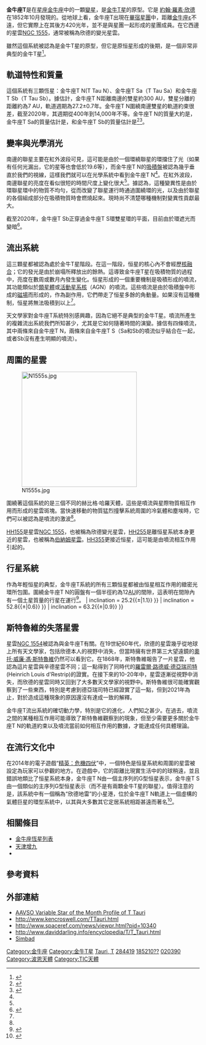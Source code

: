 {{short description|金牛座的一顆恆星}}
{{about|特別的恆星|以該恒星命名的一類變星|金牛T星}}
{{Starbox begin
 | name        = 金牛座T (T Tauri)
}}
{{Starbox image
 | image       = [[File:Ngc1555.jpg|250 px]]
 | caption     = 金牛座T與鄰近的星雲NGC 1555。
}}
{{Starbox observe
 | epoch       = J2000
 | ra          = {{RA|04|21|59.43445}}<ref name=aaa474_2_653/>
 | dec         = {{DEC|+19|32|06.4182}}<ref name=aaa474_2_653/>
 | appmag_v    = 10.27<ref name=aass34_1/>
 | constell    = [[金牛座|金牛座]]
}}
{{Starbox character
 | class       = G5V:e
 | b-v         = +1.22<ref name=aass34_1/>
 | u-b         = +0.80<ref name=aass34_1/>
 | variable    = [[金牛T星|金牛T星]]
}}
{{Starbox astrometry
 | radial_v    = +24.6<ref name=gcsrv/>
 | prop_mo_ra  = +15.51<ref name=aaa474_2_653/>
 | prop_mo_dec = -13.67<ref name=aaa474_2_653/>
 | parallax    = 6.9290
 | p_error     = 0.0583
 | parallax_footnote = <ref name=Gaia>{{cite DR2}}</ref>
 | absmag_v    = 
}}
{{Starbox orbit
 | reference = <ref name=Kohler>{{cite journal|doi=10.1051/0004-6361/201527125|title=Orbits in the T Tauri triple system observed with SPHERE|journal=Astronomy & Astrophysics|volume=587|pages=A35|year=2016|last1=Köhler|first1=R.|last2=Kasper|first2=M.|last3=Herbst|first3=T. M.|last4=Ratzka|first4=T.|last5=Bertrang|first5=G. H.-M.|arxiv = 1512.05736 |bibcode = 2016A&A...587A..35K |s2cid=53053114}}</ref>
 | primary = T Tau N
 | name = T Tau S
 | period = {{val|4200|+5000|-3400}}
 | axis = {{val|2.9|+5.4|-1.7}}
 | eccentricity = {{val|0.7|+0.2|-0.4}}
 | inclination = {{val|52|+4|-5}}
 | node = 156 ± 11
 | periarg = {{val|48|+34|-25}}
 | periastron = B {{val|1967|+25|-47}}
}}
{{Starbox orbit
 | reference = <ref name=Kohler/>
 | primary = T Tau Sa
 | name = T Tau Sb
 | period = 27 ± 2
 | axis_unitless = {{val|85|+4|-2}} mas
 | eccentricity = {{val|0.56|+0.07|-0.09}}
 | inclination = {{val|20|+10|-6}}
 | node = {{val|92|+26|36}}
 | periarg = {{val|48|+34|-25}}
 | periastron = JD {{val|2450131|+208|-288}}<br/>(1996 Feb 17)
}}
{{Starbox detail
 | component1  = T Tau Sa
 | mass        = {{nowrap|2.12 ± 0.10}}<ref name=Kohler/>
 | radius      = 
 | luminosity  = 
 | temperature = 
 | metal_fe    = 
 | rotational_velocity = 
 | age_myr     = 0.4<ref name=mnras410_1_190/>
 | component2  = T Tau Sb
 | mass2       = {{nowrap|0.53 ± 0.06}}<ref name=Kohler/>
}}
{{Starbox catalog
 | names=金牛座T、[[德國天文學會星表|AG]]+19° 341、[[波昂星表|BD]]+19° 706、 [[HBC_(star_catalog)|HBC]] 35, [[HD星表|HD]] 284419、[[赫比格-哈羅天體|HH]] 355、[[依巴谷星表|HIP]] 20390、[[Van_den_Bergh_catalogue|VDB]] 28.
}}
{{Starbox reference
 | Simbad = T+Tau
}}
{{Starbox end}}

'''金牛座T'''是在[[星座|星座]][[金牛座|金牛座]]中的一顆[[變星|變星]]，是[[金牛T星|金牛T星]]的原型。它是 [[約翰·羅素·欣德|約翰·羅素·欣德]]在1852年10月發現的。從地球上看，金牛座T出現在[[畢宿星團|畢宿星團]]中，距離[[金牛座ε|金牛座ε]]不遠，但它實際上在其後方420光年，並不是與星團一起形成的星團成員。在它西邊的星雲[[NGC_1555|NGC 1555]]，通常被稱為欣德的變光星雲。

雖然這個系統被認為是金牛T星的原型，但它是原恒星形成的後期，是一個非常非典型的金牛T星<ref>{{Cite journal|url=https://arxiv.org/pdf/2006.10139.pdf|arxiv=2006.10139|doi=10.3847/1538-4357/ab9e67|title=Is T Tauri North a "Classical" T Tauri Star?|year=2020|last1=Flores|first1=C.|last2=Reipurth|first2=B.|last3=Connelley|first3=M. S.|journal=The Astrophysical Journal|volume=898|issue=2|page=109|s2cid=219792821}}</ref>。

== 軌道特性和質量 ==
這個系統有三顆恆星：金牛座T N(T Tau N）、金牛座T Sa（T Tau Sa）和金牛座T Sb（T Tau Sb）。據估計，金牛座T N距離南邊的雙星約300 AU，雙星分離的距離約為7 AU，軌道週期為27.2±0.7年。金牛座T N圍繞南邊雙星的軌道約束很差，截至2020年，其週期從400年到14,000年不等。金牛座T N的質量大約是{{solar mass|2.1}}，金牛座T Sa的質量估計是{{solar mass|2.0–2.3}}，和金牛座T Sb的質量估計是{{solar mass|0.4–0.5}}<ref name="on the nature">{{Cite journal|url=https://arxiv.org/pdf/2009.03861.pdf|arxiv=2009.03861|doi=10.3847/1538-4357/abb5f5|title=On the Nature of the T Tauri Triple System|year=2020|last1=Beck|first1=Tracy L.|last2=Schaefer|first2=G. H.|last3=Guilloteau|first3=S.|last4=Simon|first4=M.|last5=Dutrey|first5=A.|last6=Folco|first6=E. Di|last7=Chapillon|first7=E.|journal=The Astrophysical Journal|volume=902|issue=2|page=132|s2cid=221534478}}</ref><ref>{{Cite journal|url=https://arxiv.org/pdf/2011.06345.pdf|arxiv=2011.06345|doi=10.1051/0004-6361/202039186|title=A triple star in disarray|year=2020|last1=Kasper|first1=M.|last2=Santhakumari|first2=K. K. R.|last3=Herbst|first3=T. M.|last4=Van Boekel|first4=R.|last5=Menard|first5=F.|last6=Gratton|first6=R.|last7=Van Holstein|first7=R. G.|last8=Langlois|first8=M.|last9=Ginski|first9=C.|last10=Boccaletti|first10=A.|last11=Benisty|first11=M.|last12=De Boer|first12=J.|last13=Delorme|first13=P.|last14=Desidera|first14=S.|last15=Dominik|first15=C.|last16=Hagelberg|first16=J.|last17=Henning|first17=T.|last18=Heidt|first18=J.|last19=Köhler|first19=R.|last20=Mesa|first20=D.|last21=Messina|first21=S.|last22=Pavlov|first22=A.|last23=Petit|first23=C.|last24=Rickman|first24=E.|last25=Roux|first25=A.|last26=Rigal|first26=F.|last27=Vigan|first27=A.|last28=Wahhaj|first28=Z.|last29=Zurlo|first29=A.|journal=Astronomy & Astrophysics|volume=644|pages=A114|s2cid=226307038}}</ref>。

== 變率與光學消光 ==
南邊的聯星主要在紅外波段可見，這可能是由於一個環繞聯星的環擋住了光（如果有任何光漏出，它的星等也會低於19.6等），而金牛座T N的[[吸積盤|吸積盤]]被認為幾乎垂直於我們的視線，這樣我們就可以在光學系統中看到金牛座T N<ref name=Kammerer/>。在紅外波段，南邊聯星的亮度在看似很短的時間尺度上變化很大<ref name=Kammerer/>。據認為，這種變異性是由於環聯星環中的物質不均勻，從而改變了聯星運行時通過圍繞環的光，以及由於聯星的各個組成部分在吸積物質時會燃燒起來。現時尚不清楚哪種機制對變異性貢獻最大。

截至2020年，金牛座T Sb正穿過金牛座T S環雙星環的平面，目前由於環遮光而變暗<ref name= Kammerer>{{cite journal|doi=10.1051/0004-6361/202039366|title=Mid-infrared photometry of the T Tauri triple system with kernel phase interferometry|year=2021|last1=Kammerer|first1=J.|last2=Kasper|first2=M.|last3=Ireland|first3=M. J.|last4=Köhler|first4=R.|last5=Laugier|first5=R.|last6=Martinache|first6=F.|last7=Siebenmorgen|first7=R.|last8=Van Den Ancker|first8=M. E.|last9=Van Boekel|first9=R.|last10=Herbst|first10=T. M.|last11=Pantin|first11=E.|last12=Käufl|first12=H.-U.|last13=Petit Dit de la Roche|first13=D. J. M.|last14=Ivanov|first14=V. D.|journal=Astronomy & Astrophysics|volume=646|pages=A36|arxiv=2012.11418|bibcode=2021A&A...646A..36K|s2cid=229340127}}</ref>。

== 流出系統 ==
這三顆星都被認為處於金牛T星階段。在這一階段，恒星的核心內不會經歷[[核融合|核融合]]；它的發光是由於崩塌所釋放出的餘熱。這導致金牛座T星在吸積物質的過程中，亮度在數周或數月內發生變化。恒星形成的一個重要機制是吸積形成的噴流，其功能類似於[[類星體|類星體]]或[[活動星系核|活動星系核]]（AGN）的噴流。這些噴流是由於吸積盤中形成的[[磁場|磁場]]而形成的，作為副作用，它們帶走了恒星多餘的角動量。如果沒有這種機制，恒星將無法吸積到{{太陽質量| 0.05}}以上<ref name="on the nature"/>。

天文學家對金牛座T系統特別感興趣，因為它絕不是典型的金牛T星。噴流所產生的複雜流出系統我們所知甚少，尤其是它如何隨著時間的演變。據信有四條噴流，其中兩條來自金牛座T N，兩條來自金牛座T S（Sa和Sb的噴流似乎結合在一起，或者Sb沒有產生明顯的噴流）。

== 周圍的星雲 ==
[[Image:N1555s.jpg|300px]]

圍繞著這個系統的是三個不同的赫比格·哈羅天體，這些是噴流與星際物質相互作用而形成的星雲斑塊。當快速移動的物質猛烈撞擊系統周圍的冷氣體和塵埃時，它們可以被認為是噴流的激波<ref name="on the nature"/>。

[[NGC_1555|HH155]]是星雲[[NGC_1555|NGC 1555]]，也被稱為欣德變光星雲，[[HH255|HH255]]是離恒星系統本身更近的星雲，也被稱為[[#金牛座T|伯納姆星雲]]。[[HH355|HH355]]更接近恒星，這可能是由噴流相互作用引起的。

== 行星系統 ==
作為年輕恒星的典型，金牛座T系統的所有三顆恒星都被由恒星相互作用的緻密光環所包圍。圍繞金牛座T N的圓盤有一個半徑約為12[[天文單位|AU]]的間隙，這表明在間隙內有一個土星質量的行星在運行<ref>{{citation|arxiv=2110.00974|year=2021|title=ALMA Super-resolution Imaging of T Tau: r = 12 au Gap in the Compact Dust Disk around T Tau N}}</ref>。
{{OrbitboxPlanet begin}}
{{OrbitboxPlanet disk
| disk =金牛座T N原行星盤
| periapsis = <!--Periastron or closest distance (in astronomical units)-->
| apoapsis = 24{{±|4}}
| inclination = 25.2{{±|1.1}}
}}
{{OrbitboxPlanet disk
| disk =金牛座T Sa原行星盤
| periapsis = <!--Periastron or closest distance (in astronomical units)-->
| apoapsis = 3.9{{±|0.1}}
| inclination = 52.8{{±|0.6}}
}}
{{OrbitboxPlanet disk
| disk =金牛座T Sb原行星盤
| periapsis = <!--Periastron or closest distance (in astronomical units)-->
| apoapsis = 3.2{{±|0.3}}
| inclination = 63.2{{±|0.9}}
}}
{{Orbitbox end}}

== 斯特魯維的失落星雲 ==
星雲[[NGC_1554|NGC 1554]]被認為與金牛座T有關。在19世紀60年代，欣德的星雲幾乎從地球上所有天文學家，包括欣德本人的視野中消失，但當時擁有世界第三大望遠鏡的[[奧托·威廉·馮·斯特魯維|奧托·威廉·馮·斯特魯維]]仍然可以看到它。在1868年，斯特魯維報告了一片星雲，他認為這片星雲與辛德星雲不同；這一點得到了同時代的[[羅雷爾·路德威·德亞瑞司特|羅雷爾·路德威·德亞瑞司特]](Heinrich Louis d'Restrip)的證實。在接下來的10-20年中，星雲逐漸從視野中消失，而欣德的星雲同時又回到了大多數天文學家的視野中。斯特魯維很可能確實觀察到了一些東西，特別是考慮到德亞瑞司特已經證實了這一點，但到2021年為止，對於造成這種現象的原因還沒有達成一致的解釋。 

金牛座T流出系統的確切動力學，特別是它的進化，人們知之甚少。在過去，噴流之間的某種相互作用可能導致了斯特魯維觀察到的現象，但至少需要更多關於金牛座T N的軌道約束以及噴流當前如何相互作用的數據，才能達成任何具體理論。

== 在流行文化中 ==
在2014年的電子遊戲“[[精英：危機四伏|精英：危機四伏]]”中，一個特色是恒星系統和周圍的星雲被設定為玩家可以參觀的地方。在遊戲中，它的距離比現實生活中的的球稍遠，並且錯誤地類比了恒星系統本身，金牛座T N由一個主序列的G型恒星表示，金牛座T S由一個類似的主序列G型恒星表示（而不是有兩顆金牛T星的聯星）。值得注意的是，該系統中有一個稱為“欣德地雷”的小星港，位於金牛座T N軌道上一個虛構的氣體巨星的環型系統中，以其與大多數其它定居系統相距甚遠而著名<ref>{{Cite web|url=https://www.edsm.net/en/system/id/31528/name/T+Tauri|title = EDSM - Elite Dangerous Star Map}}</ref>。

== 相關條目 ==
* [[金牛座恆星列表|金牛座恆星列表]]
* [[天津增九|天津增九]]
* {{link-en|中國天文學中的金牛座|Taurus (Chinese astronomy)}}

== 參考資料 ==
{{reflist|refs=

<ref name=aaa474_2_653>{{citation | first=F. | last=van Leeuwen |date=November 2007 | title=Validation of the new Hipparcos reduction | journal=Astronomy and Astrophysics | volume=474 | issue=2 | pages=653–664 | bibcode=2007A&A...474..653V | doi=10.1051/0004-6361:20078357 | postscript=. |arxiv = 0708.1752 | s2cid=18759600 }}</ref>

<ref name=gcsrv>{{citation | last=Wilson | first=R. E. | year=1953 | title=General Catalogue of Stellar Radial Velocities | journal=Washington | publisher=Carnegie Institute of Washington, D.C. | bibcode=1953GCRV..C......0W | postscript=. }}</ref>

<ref name=aass34_1>{{citation | last1=Nicolet | first1=B. | year=1978 | title=Photoelectric photometric Catalogue of homogeneous measurements in the UBV System | journal=Astronomy and Astrophysics Supplement Series | volume=34 | pages=1–49 | bibcode=1978A&AS...34....1N | postscript=. }}</ref>

<ref name=mnras410_1_190>{{citation | last1=Tetzlaff | first1=N. | last2=Neuhäuser | first2=R. | last3=Hohle | first3=M. M. | title=A catalogue of young runaway Hipparcos stars within 3 kpc from the Sun | journal=[[Monthly_Notices_of_the_Royal_Astronomical_Society|Monthly Notices of the Royal Astronomical Society]] | volume=410 | issue=1 | pages=190–200 |date=January 2011 | doi=10.1111/j.1365-2966.2010.17434.x | bibcode=2011MNRAS.410..190T | postscript=. |arxiv = 1007.4883 | s2cid=118629873 }}</ref>
}}

== 外部連結 ==
* [http://www.aavso.org/vsots_ttau AAVSO Variable Star of the Month Profile of T Tauri]
* http://www.kencroswell.com/TTauri.html
* http://www.spaceref.com/news/viewpr.html?pid=10340
* http://www.daviddarling.info/encyclopedia/T/T_Tauri.html
*[http://simbad.u-strasbg.fr/simbad/sim-id?protocol=html&Ident=T+Tauri&NbIdent=1&Radius=2&Radius.unit=arcmin&submit=submit+id Simbad]
{{Sky|04|21|59.4345|+|19|32|06.429|600}}
{{Stars of Taurus}}
{{Portal bar|天文學|恆星|航太|太空|太陽系}}

[[Category:金牛座|Category:金牛座]]
[[Category:金牛T星|Category:金牛T星]]
[[Category:以變星命名法命名的天體|Tauri, T]]
[[Category:HD和HDE天體|284419]]
[[Category:1852年發現的天體|185210??]]
[[Category:HIP天體|020390]]
[[Category:波恩天體|Category:波恩天體]]
[[Category:TIC天體|Category:TIC天體]]
